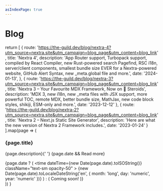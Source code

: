 ```yaml
---
asIndexPage: true
---
```



# Blog

<BlogPage />

  return [
    {
      route:
        'https://the-guild.dev/blog/nextra-4?utm_source=nextra.site&utm_campaign=blog_page&utm_content=blog_link',
      title: 'Nextra 4',
      description:
        'App Router support, Turbopack support, compiled by React Compiler, new Rust-powered search Pagefind, RSC i18n, server/client components, smallest bundle size EVER for a Nextra-powered website, GitHub Alert Syntax, new _meta.global file and more.',
      date: '2024-01-13',
    },
    {
      route:
        'https://the-guild.dev/blog/nextra-3?utm_source=nextra.site&utm_campaign=blog_page&utm_content=blog_link',
      title: 'Nextra 3 – Your Favourite MDX Framework, Now on 🧪 Steroids',
      description:
        'MDX 3, new i18n, new _meta files with JSX support, more powerful TOC, remote MDX, better bundle size, MathJax, new code block styles, shikiji, ESM-only and more.',
      date: '2023-12-12'
    },
    {
      route:
        'https://the-guild.dev/blog/nextra-2?utm_source=nextra.site&utm_campaign=blog_page&utm_content=blog_link',
      title: 'Nextra 2 – Next.js Static Site Generator',
      description:
        'Here are what the new version of Nextra 2 Framework includes.',
      date: '2023-01-24'
    }
  ].map(page => (
    <div key={page.route} className="mt-12">
      <h3 className="text-2xl font-semibold">{page.title}</h3>
      <p className="my-6 leading-7 opacity-80">
        {page.description}{' '}
        {page.date && <Link href={page.route}>Read more</Link>}
      </p>
      {page.date ? (
        <time
          dateTime={new Date(page.date).toISOString()}
          className="text-sm opacity-50"
        >
          {new Date(page.date).toLocaleDateString('en', {
            month: 'long',
            day: 'numeric',
            year: 'numeric'
          })}
        </time>
      ) : (
        <span className="text-sm opacity-50">Coming soon!</span>
      )}
    </div>
  ))
}
